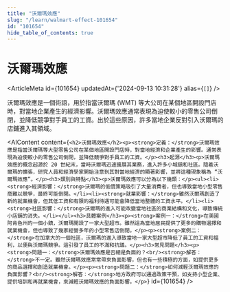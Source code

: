 ```yaml
---
title: "沃爾瑪效應"
slug: "/learn/walmart-effect-101654"
id: "101654"
hide_table_of_contents: true
---
```



# 沃爾瑪效應

<ArticleMeta id={101654} updatedAt={'2024-09-13 10:31:28'} alias={`[]`} />
<div className='border-solid border-b border-t-0 my-4 border-[var(--ifm-color-gray-300)]' />

沃爾瑪效應是一個術語，用於指當沃爾瑪 (WMT) 等大公司在某個地區開設門店時，對當地企業產生的經濟影響。沃爾瑪效應通常表現為迫使較小的零售公司倒閉，並降低競爭對手員工的工資。出於這些原因，許多當地企業反對引入沃爾瑪的店鋪進入其領域。

<AIContent content={`<h2>沃爾瑪效應</h2><p><strong>定義：</strong>沃爾瑪效應是指當沃爾瑪等大型零售公司在某個地區開設門店時，對當地經濟和企業產生的影響。通常表現為迫使較小的零售公司倒閉，並降低競爭對手員工的工資。</p><h3>起源</h3><p>沃爾瑪效應的概念起源於 20 世紀末，當時沃爾瑪迅速擴展其業務，進入許多小城鎮和社區。隨着沃爾瑪的擴張，研究人員和經濟學家開始注意到其對當地經濟的顯著影響，並將這種現象稱為 “沃爾瑪效應”。</p><h3>類別與特點</h3><p>沃爾瑪效應可以分為以下幾類：</p><ul><li><strong>經濟影響：</strong>沃爾瑪的低價策略吸引了大量消費者，但也導致當地小型零售商難以競爭，最終可能倒閉。</li><li><strong>就業影響：</strong>雖然沃爾瑪創造了新的就業機會，但其低工資和有限的福利待遇可能會降低當地整體的工資水平。</li><li><strong>社區影響：</strong>沃爾瑪的進入可能改變當地社區的商業結構和文化，導致傳統小店鋪的消失。</li></ul><h3>具體案例</h3><p><strong>案例一：</strong>在美國阿肯色州的一個小鎮，沃爾瑪開設了一家大型超市。雖然這為當地居民提供了更多的購物選擇和就業機會，但也導致了幾家經營多年的小型零售店倒閉。</p><p><strong>案例二：</strong>在加拿大的一個社區，沃爾瑪的進入導致當地一家大型超市降低了員工的工資和福利，以便與沃爾瑪競爭。這引發了員工的不滿和抗議。</p><h3>常見問題</h3><p><strong>問題一：</strong>沃爾瑪效應是否總是負面的？<br/><strong>解答：</strong>不一定。雖然沃爾瑪效應常常帶來負面影響，但也有一些積極的方面，如提供更多的商品選擇和創造就業機會。</p><p><strong>問題二：</strong>如何減輕沃爾瑪效應的負面影響？<br/><strong>解答：</strong>地方政府可以通過政策干預，如支持小型企業、提供培訓和再就業機會，來減輕沃爾瑪效應的負面影響。</p>`} id={101654} />
